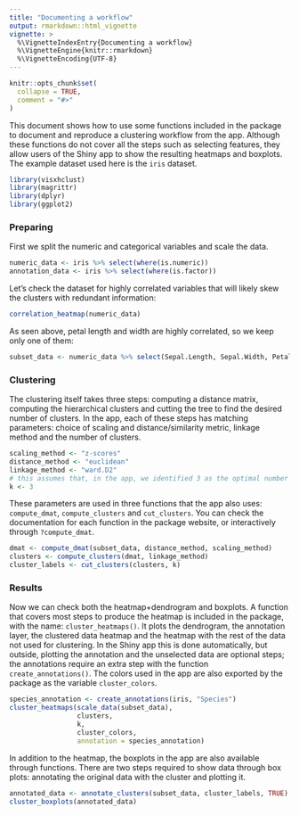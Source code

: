 ```yaml
---
title: "Documenting a workflow"
output: rmarkdown::html_vignette
vignette: >
  %\VignetteIndexEntry{Documenting a workflow}
  %\VignetteEngine{knitr::rmarkdown}
  %\VignetteEncoding{UTF-8}
---
```


```r
knitr::opts_chunk$set(
  collapse = TRUE,
  comment = "#>"
)
```

This document shows how to use some functions included in the package to document and reproduce a clustering workflow from the app. Although these functions do not cover all the steps such as selecting features, they allow users of the Shiny app to show the resulting heatmaps and boxplots. The example dataset used here is the `iris` dataset.


```r
library(visxhclust)
library(magrittr)
library(dplyr)
library(ggplot2)
```

### Preparing

First we split the numeric and categorical variables and scale the data.

```r
numeric_data <- iris %>% select(where(is.numeric))
annotation_data <- iris %>% select(where(is.factor))
```

Let's check the dataset for highly correlated variables that will likely skew the clusters with redundant information:

```r
correlation_heatmap(numeric_data)
```

As seen above, petal length and width are highly correlated, so we keep only one of them:

```r
subset_data <- numeric_data %>% select(Sepal.Length, Sepal.Width, Petal.Width)
```

### Clustering

The clustering itself takes three steps: computing a distance matrix, computing the hierarchical clusters and cutting the tree to find the desired number of clusters. In the app, each of these steps has matching parameters: choice of scaling and distance/similarity metric, linkage method and the number of clusters. 

```r
scaling_method <- "z-scores"
distance_method <- "euclidean"
linkage_method <- "ward.D2"
# this assumes that, in the app, we identified 3 as the optimal number of clusters
k <- 3 
```

These parameters are used in three functions that the app also uses: `compute_dmat`, `compute_clusters` and `cut_clusters`. You can check the documentation for each function in the package website, or interactively through `?compute_dmat`.

```r
dmat <- compute_dmat(subset_data, distance_method, scaling_method)
clusters <- compute_clusters(dmat, linkage_method)
cluster_labels <- cut_clusters(clusters, k)
```

### Results

Now we can check both the heatmap+dendrogram and boxplots. A function that covers most steps to produce the heatmap is included in the package, with the name: `cluster_heatmaps()`. It plots the dendrogram, the annotation layer, the clustered data heatmap and the heatmap with the rest of the data not used for clustering. In the Shiny app this is done automatically, but outside, plotting the annotation and the unselected data are optional steps; the annotations require an extra step with the function `create_annotations()`. The colors used in the app are also exported by the package as the variable `cluster_colors`.

```r
species_annotation <- create_annotations(iris, "Species")
cluster_heatmaps(scale_data(subset_data), 
                 clusters,
                 k,
                 cluster_colors,
                 annotation = species_annotation)
```
In addition to the heatmap, the boxplots in the app are also available through functions. There are two steps required to show data through box plots: annotating the original data with the cluster and plotting it.

```r
annotated_data <- annotate_clusters(subset_data, cluster_labels, TRUE)
cluster_boxplots(annotated_data)
```
